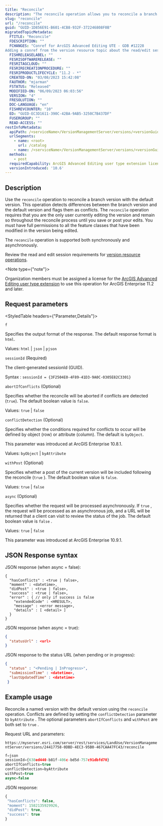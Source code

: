 ```yaml
---
title: "Reconcile"
description: "The reconcile operation allows you to reconcile a branch version with the default version."
slug: "reconcile"
url: "/reconcile"
guid: "GUID-1D856E91-B601-4CB8-932F-372246808F0B"
migratedTopicMetadata:
  FTITLE: "Reconcile"
  FDESCRIPTION: ""
  FCHANGES: "Conref for ArcGIS Advanced Editing UTE - GDB #12228
Adding a conref from the version resource topic about the read/edit session requirements."
  FISHRELEASELABEL: ""
  FESRISOFTWARERELEASE: ""
  FESRITAGCLOUD: ""
  FESRIRECREATIONPROCEDURE: ""
  FESRIPRODUCTLIFECYCLE: "11.2 - *"
  CREATED-ON: "03/08/2023 15:42:08"
  FAUTHOR: "mjarman"
  FSTATUS: "Released"
  MODIFIED-ON: "06/09/2023 06:03:56"
  VERSION: "4"
  FRESOLUTION: ""
  DOC-LANGUAGE: "en"
  FISHREVCOUNTER: "10"
  ED: "GUID-EC3D1611-390C-42BA-9AB5-3250C7B437DF"
  FUSERGROUP: ""
  READ-ACCESS: ""
restInfoMetadata:
  apiPath: /<serviceName>/VersionManagementServer/versions/<versionGuid>/reconcile
  urlSegments:
    - name: <root>
      url: /catalog
    - name: /<serviceName>/VersionManagementServer/versions/<versionGuid>/reconcile
  methods:
    - post
  requiredCapability: ArcGIS Advanced Editing user type extension license
  versionIntroduced: '10.6'
---
```


## Description

Use the `reconcile` operation to reconcile a branch version with the default version. This operation detects differences between the branch version and the default version and flags them as conflicts. The `reconcile` operation requires that you are the only user currently editing the version and remain so throughout the reconcile process until you save or post your edits. You must have full permissions to all the feature classes that have been modified in the version being edited. 

The `reconcile` operation is supported both synchronously and asynchronously.

Review the read and edit session requirements for [version resource operations](/version).

<Note type={"note"}>

Organization members must be assigned a license for the [ArcGIS Advanced Editing user type extension](https://enterprise.arcgis.com/en/portal/latest/administer/windows/license-user-type-extensions.htm#ESRI_SECTION1_B75DA80066744473AD5DD1312734654A) to use this operation for ArcGIS Enterprise 11.2 and later.

</Note>

##  Request parameters 

<StyledTable headers={"Parameter,Details"}>

<StyledTableRow>

<StyledTableCell cellStyle="markdown">

`f` 

</StyledTableCell>

<StyledTableCell cellStyle="markdown">

Specifies the output format of the response. The default response format is `html`.

Values: `html` | `json` | `pjson`

</StyledTableCell>

</StyledTableRow>

<StyledTableRow>

<StyledTableCell cellStyle="markdown">

`sessionId`
(Required)

</StyledTableCell>

<StyledTableCell cellStyle="markdown">

The client-generated sessionId (GUID).

Syntax : `sessionId = {3F2504E0-4F89-41D3-9A0C-0305E82C3301}` 

</StyledTableCell>

</StyledTableRow>

<StyledTableRow>

<StyledTableCell cellStyle="markdown">

`abortIfConflicts`
 (Optional)

</StyledTableCell>

<StyledTableCell cellStyle="markdown">

Specifies whether the reconcile will be aborted if conflicts are detected (`true`). The default boolean value is `false`.

Values: `true` | `false` 

</StyledTableCell>

</StyledTableRow>

<StyledTableRow>

<StyledTableCell cellStyle="markdown">

`conflictDetection`
(Optional) 

</StyledTableCell>

<StyledTableCell cellStyle="markdown">

Specifies whether the conditions required for conflicts to occur will be defined by object (row) or attribute (column). The default is `byObject`.

This parameter was introduced at ArcGIS Enterprise 10.8.1.

Values: `byObject` | `byAttribute` 

</StyledTableCell>

</StyledTableRow>

<StyledTableRow>

<StyledTableCell cellStyle="markdown">

`withPost`
(Optional)

</StyledTableCell>

<StyledTableCell cellStyle="markdown">

Specifies whether a post of the current version will be included following the reconcile (`true` ). The default boolean value is `false`.

Values: `true` | `false` 

</StyledTableCell>

</StyledTableRow>

<StyledTableRow>

<StyledTableCell cellStyle="markdown">

`async`
(Optional)

</StyledTableCell>

<StyledTableCell cellStyle="markdown">

Specifies whether the request will be processed asynchronously. If `true` , the request will be processed as an asynchronous job, and a URL will be returned that a client can visit to review the status of the job. The default boolean value is `false` .

Values: `true` | `false` 

This parameter was introduced at ArcGIS Enterprise 10.9.1.

</StyledTableCell>

</StyledTableRow>

</StyledTable>

## JSON Response syntax

JSON response (when async = false):

```other
{
  "hasConflicts" : <true | false>,
  "moment" : <datetime>,
  "didPost" : <true | false>,
  "success" : <true | false>,
  "error" : { // only if success is false
    "extendedCode" : <HRESULT>,
    "message" : <error message>,
    "details" : [ <detail> ]
  }
}

```

 

JSON response (when async = true):

```json
{
  "statusUrl" : <url>
}

```

 

JSON response to the status URL (when pending or in progress):

```json
{
  "status" : "<Pending | InProgress>",
  "submissionTime" : <datetime>,
  "lastUpdatedTime" : <datetime>
 }

```

 

## Example usage

Reconcile a named version with the default version using the `reconcile`  operation. Conflicts are defined by setting the `conflictDetection`  parameter to `byAttribute` . The optional parameters `abortIfConflicts`  and `withPost`  are both set to `true` .

Request URL and parameters:

`https://myserver.esri.com/server/rest/services/LandUse/VersionManagementServer/versions/24417758-0DBD-4EC3-95B0-467CAA47FC43/reconcile` 

```javascript
f=json
sessionId={638ed440-b81f-406c-bd5d-757c91dbfd70}
abortIfConflicts=true
conflictDetection=byAttribute
withPost=true
async=false
```

 

JSON response:

```javascript
{
 "hasConflicts": false,
 "moment": 1582135929926,
 "didPost": true,
 "success": true
}
```

 
